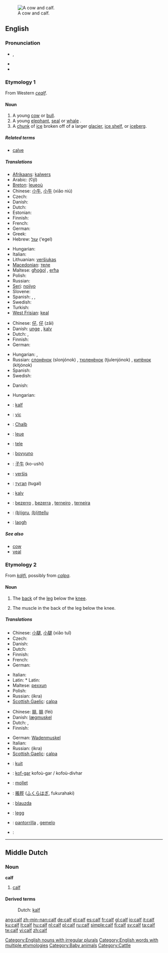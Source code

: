 [[Image:Cow and calf.jpg|thumb|right|A cow and calf.]]
==English==

===Pronunciation===
* {{IPA|/kɑːf/}}, {{SAMPA|/kA:f/}}
* {{audio|en-us-calf.ogg|Audio (US)}}
* {{rhymes|ɑːf}}

===Etymology 1===
From Western {{OS.}} ''[[cealf]]''.

====Noun====
{{en-noun|'''[[calves]] or, less often, [[calfs]]'''}}

# A young [[cow]] or [[bull]].
# A young [[elephant]], [[seal]] or [[whale]] {{italbrac|also used of some other animals}}.
# A [[chunk]] of [[ice]] broken off of a larger [[glacier]], [[ice shelf]], or [[iceberg]].

=====Related terms=====
* [[calve]]

=====Translations=====
{{trans-top|young cow or bull}}
* [[Afrikaans]]: [[kalwers]] {{p}}
* Arabic: {{Arab|[[عجل]]}} (ʕijl) {{m}}
* [[Breton]]: [[leueoù]] {{p}}
* Chinese: [[小牛]], [[小牛]] (xiǎo niú)
* Czech: {{t-|cs|tele|n}}
* Danish: {{t+|da|kalv|c}}
* Dutch: {{t+|nl|kalf|n}}
* Estonian: {{t+|et|vasikas}}
* Finnish: {{t+|fi|vasikka}}
* French: {{t+|fr|veau|m}}
* German: {{t+|de|Kalb|n}}
* Greek: {{t|el|μοσχάρι|n|tr=moschári}}
* Hebrew: [[עגל]] (‘egel) {{m}}
{{trans-mid}}
* Hungarian: {{t+|hu|borjú}}
* Italian: {{t+|it|vitello|m}}
* Lithuanian: [[veršiukas]] {{m}}
* [[Macedonian]]: [[теле]] {{n}}
* Maltese: [[għoġol]] {{m}}, [[erħa]] {{f}}
* Polish: {{t-|pl|cielę|n}}
* Russian: {{t+|ru|телёнок|m|tr=teljónok|sc=Cyrl}}
* [[Seri]]: [[noiiyo]]
* Slovene: {{t+|sl|tele|n}}
* Spanish: {{t+|es|becerro|m}}, {{t+|es|ternero|m}}, {{t-|es|ternera|f}}
* Swedish: {{t+|sv|kalv|c}}
* Turkish: {{t+|tr|dana}}
* [[West Frisian]]: [[keal]] {{n}}
{{trans-bottom}}

{{trans-top|young elephant, seal or whale (also used of some other animals)}}
* Chinese: [[仔]], [[仔]] (zǎi)
* Danish: [[unge]] {{c}} {{italbrac|of an elephant, seal or whale}}, [[kalv]] {{c}} {{italbrac|of other animals, e.g., moose or antelope}}
* Dutch: {{t+|nl|kalf|n}}, {{t+|nl|jong|n}}
* Finnish: {{t-|fi|poikanen}}
* German: {{t+|de|Kalb|n}}
{{trans-mid}}
* Hungarian: {{t+|hu|borjú}}, {{t|hu|kölyök}}
* Russian: [[слонёнок]] (slonjónok) {{m}} {{italbrac|elephant calf}}, [[тюленёнок]] (tjulenjónok) {{m}} {{italbrac|seal calf}}, [[китёнок]] (kitjónok) {{m}} {{italbrac|whale calf}}
* Spanish: {{t+|es|cría|f}}
* Swedish: {{t+|sv|kalv|c}}
{{trans-bottom}}

{{trans-top|chunk of ice broken off of a larger glacier, ice shelf, or iceberg}}
* Danish: {{t+|da|kalv|c}}
{{trans-mid}}
* Hungarian: {{t|hu|jégtömb}}
{{trans-bottom}}

{{checktrans-top}}
* {{ttbc|Afrikaans}}: [[kalf]] {{n}}
* {{ttbc|Albanian}}: [[viç]] {{m}}
* {{ttbc|Alemannic}}: [[Chalb]] {{n}}
* {{ttbc|Breton}}: [[leue]] {{m}}
* {{ttbc|Croatian}}: [[tele]]
* {{ttbc|Ido}}: [[bovyuno]]
{{trans-mid}}
* {{ttbc|Japanese}}: [[子牛]] (ko-ushí)
* {{ttbc|Lithuanian}}: [[veršis]]
* {{ttbc|Mongolian}}: [[тугал]] (tugal)
* {{ttbc|Norwegian}}: [[kalv]] {{m}}
* {{ttbc|Portuguese}}: [[bezerro]] {{m}}, [[bezerra]] {{f}}, [[terneiro]] {{m}}, [[terneira]] {{f}}
* {{ttbc|Sardinian}}: [[(b)igru]], [[(b)ittellu]]
* {{ttbc|Scottish Gaelic}}: [[laogh]] {{m}}
{{trans-bottom}}

=====See also=====
* [[cow]]
* [[veal]]

===Etymology 2===
From {{ON.}} ''[[kálfi]]'', possibly from {{Ir.}} ''[[calpa]]''.

====Noun====
{{en-noun|cal|ves}}

# {{anatomy}} The [[back]] of the [[leg]] below the [[knee]].
# The muscle in the back of the leg below the knee.

=====Translations=====
{{trans-top|anatomy: back of the leg below the knee}}
* Chinese: [[小腿]], [[小腿]] (xiǎo tuǐ)
* Czech: {{t-|cs|lýtko|n}}
* Danish: {{t-|da|læg|c}}
* Dutch: {{t+|nl|kuit|m}}
* Finnish: {{t+|fi|pohje}}
* French: {{t+|fr|mollet|m}}
* German: {{t+|de|Wade|f}}
{{trans-mid}}
* Italian: {{t+|it|polpaccio|m}}
* Latin: * Latin: {{t-|la|sura|f|alt=sūra}}
* Maltese: [[pexxun]] {{m}}
* Polish: {{t+|pl|łydka|f}}
* Russian: {{t+|ru|икра|f|sc=Cyrl}} (íkra)
* [[Scottish Gaelic]]: [[calpa]] {{m}}
{{trans-bottom}}

{{trans-top|muscle in the back of the leg below the knee}}
* Chinese: [[腓]], [[腓]] (féi)
* Danish: [[lægmuskel]] {{c}}
* Dutch: {{t+|nl|kuit|m}}, {{t|nl|kuitspier|f}}
* Finnish: {{t+|fi|pohje}}
{{trans-mid}}
* German: [[Wadenmuskel]] {{m}}
* Italian: {{t+|it|polpaccio|m}}
* Russian: {{t+|ru|икра|f|sc=Cyrl}} (íkra)
* [[Scottish Gaelic]]: [[calpa]] {{m}}
{{trans-bottom}}

{{checktrans-top}}
* {{ttbc|Afrikaans}}: [[kuit]] {{n}}
* {{ttbc|Breton}}: [[kof-gar]] {{m}} kofoù-gar / kofoù-divhar {{p}}
* {{ttbc|French}}: [[mollet]] {{m}}
{{trans-mid}}
* {{ttbc|Japanese}}: [[脹脛]] ([[ふくらはぎ]], fukurahaki)
* {{ttbc|Lithuanian}}: [[blauzda]] {{f}}
* {{ttbc|Norwegian}}: [[legg]] {{m}}
* {{ttbc|Spanish}}: [[pantorrilla]] {{f}}, [[gemelo]] {{m}}
* {{ttbc|Turkish}}: {{t|tr|baldır}}
{{trans-bottom}}

[[Category:English nouns with irregular plurals]]
[[Category:English words with multiple etymologies]]

----

==Middle Dutch==
{{dum-decl-noun|calf|calver|calves|calver|calve|calver(en)|calf|calver}}

===Noun===
'''calf''' {{n}}
# [[calf]]

====Derived terms====
: Dutch: [[kalf]]

[[Category:Baby animals]]
[[Category:Cattle]]

[[ang:calf]]
[[zh-min-nan:calf]]
[[de:calf]]
[[el:calf]]
[[es:calf]]
[[fr:calf]]
[[gl:calf]]
[[io:calf]]
[[it:calf]]
[[ku:calf]]
[[lt:calf]]
[[hu:calf]]
[[nl:calf]]
[[pl:calf]]
[[ru:calf]]
[[simple:calf]]
[[fi:calf]]
[[sv:calf]]
[[ta:calf]]
[[te:calf]]
[[vi:calf]]
[[zh:calf]]